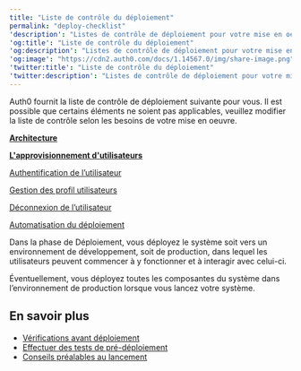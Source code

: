---
title: "Liste de contrôle du déploiement"
permalink: "deploy-checklist"
'description': "Listes de contrôle de déploiement pour votre mise en oeuvre"
'og:title': "Liste de contrôle du déploiement"
'og:description': "Listes de contrôle de déploiement pour votre mise en oeuvre"
'og:image': "https://cdn2.auth0.com/docs/1.14567.0/img/share-image.png"
'twitter:title': "Liste de contrôle du déploiement"
'twitter:description': "Listes de contrôle de déploiement pour votre mise en oeuvre"
---

Auth0 fournit la liste de contrôle de déploiement suivante pour vous. Il est possible que certains éléments ne soient pas applicables, veuillez modifier la liste de contrôle selon les besoins de votre mise en oeuvre.

[**Architecture**](https://auth0.com/docs/get-started/architecture-scenarios)

[**L'approvisionnement d'utilisateurs**](https://auth0.com/docs/manage-users)

[Authentification de l’utilisateur](https://auth0.com/docs/get-started/identity-fundamentals/authentication-and-authorization)

[Gestion des profil utilisateurs](https://auth0.com/docs/manage-users/user-accounts/user-profiles)

[Déconnexion de l’utilisateur](https://auth0.com/docs/authenticate/login/logout)

[Automatisation du déploiement](https://marketplace.auth0.com/integrations/github-actions)

Dans la phase de Déploiement, vous déployez le système soit vers un environnement de développement, soit de production, dans lequel les utilisateurs peuvent commencer à y fonctionner et à interagir avec celui-ci.

Éventuellement, vous déployez toutes les composantes du système dans l’environnement de production lorsque vous lancez votre système.

## En savoir plus

* [Vérifications avant déploiement](/docs/fr-ca/deploy-monitor/pre-deployment-checks)
* [Effectuer des tests de pré-déploiement](/docs/fr-ca/deploy-monitor/pre-deployment-checks/predeployment-tests)
* [Conseils préalables au lancement](/docs/fr-ca/deploy-monitor/pre-deployment-checks/pre-launch-tips)